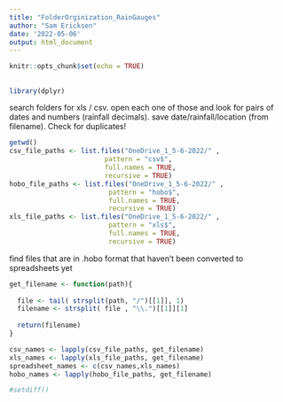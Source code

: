 ```yaml
---
title: "FolderOrginization_RainGauges"
author: "Sam Ericksen"
date: '2022-05-06'
output: html_document
---
```


```r
knitr::opts_chunk$set(echo = TRUE)
```

## 

```r
library(dplyr)
```

search folders for xls / csv. open each one of those and look for pairs of dates and numbers (rainfall decimals). save date/rainfall/location (from filename). Check for duplicates!

```r
getwd()
csv_file_paths <- list.files("OneDrive_1_5-6-2022/" ,
                        pattern = "csv$", 
                        full.names = TRUE, 
                        recursive = TRUE)
hobo_file_paths <- list.files("OneDrive_1_5-6-2022/" ,
                         pattern = "hobo$", 
                         full.names = TRUE, 
                         recursive = TRUE)
xls_file_paths <- list.files("OneDrive_1_5-6-2022/" ,
                         pattern = "xls$", 
                         full.names = TRUE, 
                         recursive = TRUE)

```

find files that are in .hobo format that haven't been converted to spreadsheets yet

```r

get_filename <- function(path){
  
  file <- tail( strsplit(path, "/")[[1]], 1)
  filename <- strsplit( file , "\\.")[[1]][1]
  
  return(filename)
}

csv_names <- lapply(csv_file_paths, get_filename)
xls_names <- lapply(xls_file_paths, get_filename)
spreadsheet_names <- c(csv_names,xls_names)
hobo_names <- lapply(hobo_file_paths, get_filename)

#setdiff()
```
